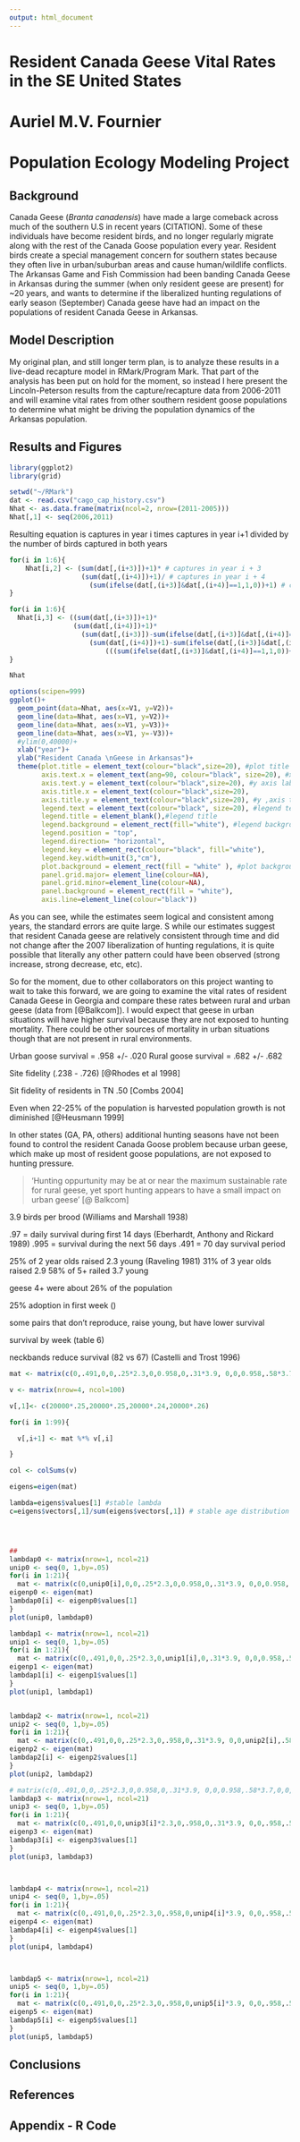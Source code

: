 ```yaml
---
output: html_document
---
```


# Resident Canada Geese Vital Rates in the SE United States
# Auriel M.V. Fournier
# Population Ecology Modeling Project

## Background

Canada Geese (*Branta canadensis*) have made a large comeback across much of the southern U.S in recent years (CITATION). Some of these individuals have become resident birds, and no longer regularly migrate along with the rest of the Canada Goose population every year. Resident birds create a special management concern for southern states because they often live in urban/suburban areas and cause human/wildlife conflicts. The Arkansas Game and Fish Commission had been banding Canada Geese in Arkansas during the summer (when only resident geese are present) for ~20 years, and wants to determine if the liberalized hunting regulations of early season (September) Canada geese have had an impact on the populations of resident Canada Geese in Arkansas. 

## Model Description

My original plan, and still longer term plan, is to analyze these results in a live-dead recapture model in RMark/Program Mark. That part of the analysis has been put on hold for the moment, so instead I here present the Lincoln-Peterson results from the capture/recapture data from 2006-2011 and will examine vital rates from other southern resident goose populations to determine what might be driving the population dynamics of the Arkansas population. 

## Results and Figures

```r
library(ggplot2)
library(grid)
```

```r
setwd("~/RMark")
dat <- read.csv("cago_cap_history.csv")
Nhat <- as.data.frame(matrix(ncol=2, nrow=(2011-2005)))
Nhat[,1] <- seq(2006,2011)
```

Resulting equation is captures in year i times captures in year i+1 divided by the number of birds captured in both years

```r
for(i in 1:6){
    Nhat[i,2] <- (sum(dat[,(i+3)])+1)* # captures in year i + 3
                  (sum(dat[,(i+4)])+1)/ # captures in year i + 4
                    (sum(ifelse(dat[,(i+3)]&dat[,(i+4)]==1,1,0))+1) # captures which were captured in both years
}

for(i in 1:6){
  Nhat[i,3] <- ((sum(dat[,(i+3)])+1)*
                (sum(dat[,(i+4)])+1)*
                  (sum(dat[,(i+3)])-sum(ifelse(dat[,(i+3)]&dat[,(i+4)]==1,1,0)))*
                    (sum(dat[,(i+4)])+1)-sum(ifelse(dat[,(i+3)]&dat[,(i+4)]==1,1,0)))/
                        (((sum(ifelse(dat[,(i+3)]&dat[,(i+4)]==1,1,0))+1)^2)*(sum(ifelse(dat[,(i+3)]&dat[,(i+4)]==1,1,0))+2))
}

Nhat
```

```r
options(scipen=999)
ggplot()+
  geom_point(data=Nhat, aes(x=V1, y=V2))+
  geom_line(data=Nhat, aes(x=V1, y=V2))+
  geom_line(data=Nhat, aes(x=V1, y=V3))+
  geom_line(data=Nhat, aes(x=V1, y=-V3))+
  #ylim(0,40000)+
  xlab("year")+
  ylab("Resident Canada \nGeese in Arkansas")+
  theme(plot.title = element_text(colour="black",size=20), #plot title
        axis.text.x = element_text(ang=90, colour="black", size=20), #x axis labels
        axis.text.y = element_text(colour="black",size=20), #y axis labels
        axis.title.x = element_text(colour="black",size=20),
        axis.title.y = element_text(colour="black",size=20), #y ,axis title
        legend.text = element_text(colour="black", size=20), #legend text
        legend.title = element_blank(),#legend title
        legend.background = element_rect(fill="white"), #legend background color
        legend.position = "top",
        legend.direction= "horizontal",
        legend.key = element_rect(colour="black", fill="white"),
        legend.key.width=unit(3,"cm"),
        plot.background = element_rect(fill = "white" ), #plot background color
        panel.grid.major= element_line(colour=NA), 
        panel.grid.minor=element_line(colour=NA),
        panel.background = element_rect(fill = "white"),
        axis.line=element_line(colour="black"))

```

As you can see, while the estimates seem logical and consistent among years, the standard errors are quite large. S while our estimates suggest that resident Canada geese are relatively consistent through time and did not change after the 2007 liberalization of hunting regulations, it is quite possible that literally any other pattern could have been observed (strong increase, strong decrease, etc, etc). 

So for the moment, due to other collaborators on this project wanting to wait to take this forward, we are going to examine the vital rates of resident Canada Geese in Georgia and compare these rates between rural and urban geese (data from [@Balkcom]). I would expect that geese in urban situations will have higher survival because they are not exposed to hunting mortality. There could be other sources of mortality in urban situations though that are not present in rural environments. 

Urban goose survival = .958 +/- .020
Rural goose survival = .682 +/- .682

Site fidelity (.238 - .726) [@Rhodes et al 1998]

Sit fidelity of residents in TN .50 [Combs 2004]

Even when 22-25% of the population is harvested population growth is not diminished [@Heusmann 1999]

In other states (GA, PA, others) additional hunting seasons have not been found to control the resident Canada Goose problem because urban geese, which make up most of resident goose populations, are not exposed to hunting pressure. 

> 'Hunting oppurtunity may be at or near the maximum sustainable rate for rural geese, yet sport hunting appears to have a small impact on urban geese' [@ Balkcom]

3.9 birds per brood (Williams and Marshall 1938)

.97 = daily survival during first 14 days (Eberhardt, Anthony and Rickard 1989)
.995 = survival during the next 56 days
.491 = 70 day survival period


25% of 2 year olds raised 2.3 young (Raveling 1981)
31% of 3 year olds raised 2.9
58% of 5+ railed 3.7 young 

geese 4+ were about 26% of the population

25% adoption in first week ()

some pairs that don't reproduce, raise young, but have lower survival

survival by week (table 6)

neckbands reduce survival (82 vs 67) (Castelli and Trost 1996)

```r


mat <- matrix(c(0,.491,0,0,.25*2.3,0,0.958,0,.31*3.9, 0,0,0.958,.58*3.7,0,0,.958),ncol=4)

v <- matrix(nrow=4, ncol=100)

v[,1]<- c(20000*.25,20000*.25,20000*.24,20000*.26)

for(i in 1:99){

  v[,i+1] <- mat %*% v[,i]

}

col <- colSums(v)

eigens=eigen(mat)

lambda=eigens$values[1] #stable lambda
c=eigens$vectors[,1]/sum(eigens$vectors[,1]) # stable age distribution




##
lambdap0 <- matrix(nrow=1, ncol=21)
unip0 <- seq(0, 1,by=.05)
for(i in 1:21){
  mat <- matrix(c(0,unip0[i],0,0,.25*2.3,0,0.958,0,.31*3.9, 0,0,0.958,.58*3.7,0,0,.958),ncol=4)
eigenp0 <- eigen(mat)
lambdap0[i] <- eigenp0$values[1]
}
plot(unip0, lambdap0)

lambdap1 <- matrix(nrow=1, ncol=21)
unip1 <- seq(0, 1,by=.05)
for(i in 1:21){
  mat <- matrix(c(0,.491,0,0,.25*2.3,0,unip1[i],0,.31*3.9, 0,0,0.958,.58*3.7,0,0,.958),ncol=4)
eigenp1 <- eigen(mat)
lambdap1[i] <- eigenp1$values[1]
}
plot(unip1, lambdap1)


lambdap2 <- matrix(nrow=1, ncol=21)
unip2 <- seq(0, 1,by=.05)
for(i in 1:21){
  mat <- matrix(c(0,.491,0,0,.25*2.3,0,.958,0,.31*3.9, 0,0,unip2[i],.58*3.7,0,0,.958),ncol=4)
eigenp2 <- eigen(mat)
lambdap2[i] <- eigenp2$values[1]
}
plot(unip2, lambdap2)

# matrix(c(0,.491,0,0,.25*2.3,0,0.958,0,.31*3.9, 0,0,0.958,.58*3.7,0,0,.958),ncol=4) 
lambdap3 <- matrix(nrow=1, ncol=21)
unip3 <- seq(0, 1,by=.05)
for(i in 1:21){
  mat <- matrix(c(0,.491,0,0,unip3[i]*2.3,0,.958,0,.31*3.9, 0,0,.958,.58*3.7,0,0,.958),ncol=4)
eigenp3 <- eigen(mat)
lambdap3[i] <- eigenp3$values[1]
}
plot(unip3, lambdap3)



lambdap4 <- matrix(nrow=1, ncol=21)
unip4 <- seq(0, 1,by=.05)
for(i in 1:21){
  mat <- matrix(c(0,.491,0,0,.25*2.3,0,.958,0,unip4[i]*3.9, 0,0,.958,.58*3.7,0,0,.958),ncol=4)
eigenp4 <- eigen(mat)
lambdap4[i] <- eigenp4$values[1]
}
plot(unip4, lambdap4)



lambdap5 <- matrix(nrow=1, ncol=21)
unip5 <- seq(0, 1,by=.05)
for(i in 1:21){
  mat <- matrix(c(0,.491,0,0,.25*2.3,0,.958,0,unip5[i]*3.9, 0,0,.958,.58*3.7,0,0,.958),ncol=4)
eigenp5 <- eigen(mat)
lambdap5[i] <- eigenp5$values[1]
}
plot(unip5, lambdap5)


```


## Conclusions

## References

## Appendix - R Code

